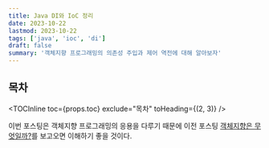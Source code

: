 ```yaml
---
title: Java DI와 IoC 정리
date: 2023-10-22
lastmod: 2023-10-22
tags: ['java', 'ioc', 'di']
draft: false
summary: '객체지향 프로그래밍의 의존성 주입과 제어 역전에 대해 알아보자'
---
```


## 목차

<TOCInline toc={props.toc} exclude="목차" toHeading={(2, 3)} />

이번 포스팅은 객체지향 프로그래밍의 응용을 다루기 때문에 이전 포스팅 [객체지향은 무엇일까?](/blog/java/java-oop-feat)를 보고오면 이해하기 좋을 것이다.
